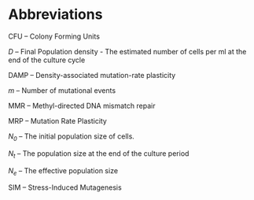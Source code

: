 # Abbreviations {.unnumbered}

CFU -- Colony Forming Units

*D* -- Final Population density - The estimated number of cells per ml at the end of the culture cycle

DAMP -- Density-associated mutation-rate plasticity

*m* -- Number of mutational events

MMR -- Methyl-directed DNA mismatch repair

MRP -- Mutation Rate Plasticity

*N~0~* -- The initial population size of cells.

*N~t~* -- The population size at the end of the culture period

*N~e~* -- The effective population size

SIM -- Stress-Induced Mutagenesis
